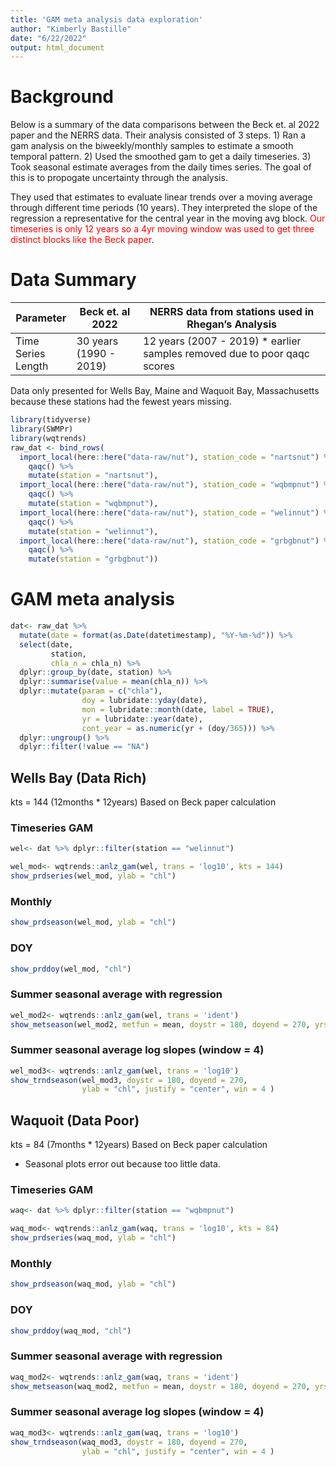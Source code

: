 ```yaml
---
title: 'GAM meta analysis data exploration'
author: "Kimberly Bastille"
date: "6/22/2022"
output: html_document
---
```

# Background
Below is a summary of the data comparisons between the Beck et. al 2022 paper and the NERRS data. Their analysis consisted of 3 steps. 1) Ran a gam analysis on the biweekly/monthly samples to estimate a smooth temporal pattern. 2) Used the smoothed gam to get a daily timeseries. 3) Took seasonal estimate averages from the daily times series. The goal of this is to propogate uncertainty through the analysis.

They used that estimates to evaluate linear trends over a moving average through different time periods (10 years). They interpreted the slope of the regression a representative for the central year in the moving avg block. <span style="color: red;">Our timeseries is only 12 years so a 4yr moving window was used to get three distinct blocks like the Beck paper</span>.


# Data Summary


| Parameter |  Beck et. al 2022 | NERRS data from stations used in Rhegan's Analysis |
|---------------|------------------|-------------------------------------------------|
| Time Series Length | 30 years (1990 - 2019) | 12 years (2007 - 2019) * earlier samples removed due to poor qaqc scores |

Data only presented for Wells Bay, Maine and Waquoit Bay, Massachusetts because these stations had the fewest years missing. 

```r
library(tidyverse)
library(SWMPr)
library(wqtrends)
raw_dat <- bind_rows(
  import_local(here::here("data-raw/nut"), station_code = "nartsnut") %>% 
    qaqc() %>% 
    mutate(station = "nartsnut"),
  import_local(here::here("data-raw/nut"), station_code = "wqbmpnut") %>% 
    qaqc() %>% 
    mutate(station = "wqbmpnut"),
  import_local(here::here("data-raw/nut"), station_code = "welinnut") %>%
    qaqc() %>%
    mutate(station = "welinnut"),
  import_local(here::here("data-raw/nut"), station_code = "grbgbnut") %>%
    qaqc() %>%
    mutate(station = "grbgbnut"))
```

# GAM meta analysis {.tabset}
```r
dat<- raw_dat %>% 
  mutate(date = format(as.Date(datetimestamp), "%Y-%m-%d")) %>% 
  select(date,
         station,
         chla_n = chla_n) %>% 
  dplyr::group_by(date, station) %>% 
  dplyr::summarise(value = mean(chla_n)) %>% 
  dplyr::mutate(param = c("chla"), 
                doy = lubridate::yday(date), 
                mon = lubridate::month(date, label = TRUE), 
                yr = lubridate::year(date), 
                cont_year = as.numeric(yr + (doy/365))) %>% 
  dplyr::ungroup() %>% 
  dplyr::filter(!value == "NA")


```

## Wells Bay (Data Rich) {.tabset} 
kts = 144 (12months * 12years) Based on Beck paper calculation

### Timeseries GAM
```r
wel<- dat %>% dplyr::filter(station == "welinnut")

wel_mod<- wqtrends::anlz_gam(wel, trans = 'log10', kts = 144)
show_prdseries(wel_mod, ylab = "chl")
```

### Monthly
```r
show_prdseason(wel_mod, ylab = "chl")
```

### DOY
```r
show_prddoy(wel_mod, "chl")
```

### Summer seasonal average with regression
```r
wel_mod2<- wqtrends::anlz_gam(wel, trans = 'ident')
show_metseason(wel_mod2, metfun = mean, doystr = 180, doyend = 270, yrstr = 2007, yrend = 2011, ylab = "chl" )
```


### Summer seasonal average log slopes (window = 4)
```r
wel_mod3<- wqtrends::anlz_gam(wel, trans = 'log10')
show_trndseason(wel_mod3, doystr = 180, doyend = 270, 
                ylab = "chl", justify = "center", win = 4 )
```

## Waquoit (Data Poor) {.tabset}
kts = 84 (7months * 12years) Based on Beck paper calculation

* Seasonal plots error out because too little data.

### Timeseries GAM
```r
waq<- dat %>% dplyr::filter(station == "wqbmpnut")

waq_mod<- wqtrends::anlz_gam(waq, trans = 'log10', kts = 84)
show_prdseries(waq_mod, ylab = "chl")
```

### Monthly
```r
show_prdseason(waq_mod, ylab = "chl")
```

### DOY
```r
show_prddoy(waq_mod, "chl")
```

### Summer seasonal average with regression
```r
waq_mod2<- wqtrends::anlz_gam(waq, trans = 'ident')
show_metseason(waq_mod2, metfun = mean, doystr = 180, doyend = 270, yrstr = 2007, yrend = 2011, ylab = "chl" )
```


### Summer seasonal average log slopes (window = 4)
```r
waq_mod3<- wqtrends::anlz_gam(waq, trans = 'log10')
show_trndseason(waq_mod3, doystr = 180, doyend = 270, 
                ylab = "chl", justify = "center", win = 4 )
```
